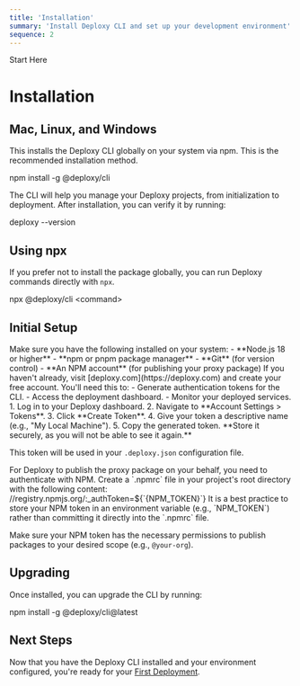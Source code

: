 ```yaml
---
title: 'Installation'
summary: 'Install Deploxy CLI and set up your development environment'
sequence: 2
---
```


<p className="text-primary font-semibold">Start Here</p>

# Installation

## Mac, Linux, and Windows

This installs the Deploxy CLI globally on your system via npm. This is the recommended installation method.

<CodeBlock language="bash">
npm install -g @deploxy/cli
</CodeBlock>

The CLI will help you manage your Deploxy projects, from initialization to deployment. After installation, you can verify it by running:

<CodeBlock language="bash">
deploxy --version
</CodeBlock>

## Using npx

If you prefer not to install the package globally, you can run Deploxy commands directly with `npx`.

<CodeBlock language="bash">
npx @deploxy/cli &lt;command&gt;
</CodeBlock>

## Initial Setup

<InstallStep step={1} title="Prerequisites">
  Make sure you have the following installed on your system:
  - **Node.js 18 or higher**
  - **npm or pnpm package manager**
  - **Git** (for version control)
  - **An NPM account** (for publishing your proxy package)
</InstallStep>

<InstallStep step={2} title="Create a Deploxy Account">
  If you haven't already, visit [deploxy.com](https://deploxy.com) and create your free account. You'll need this to:
  - Generate authentication tokens for the CLI.
  - Access the deployment dashboard.
  - Monitor your deployed services.
</InstallStep>

<InstallStep step={3} title="Generate an Authentication Token">
  1.  Log in to your Deploxy dashboard.
  2.  Navigate to **Account Settings > Tokens**.
  3.  Click **Create Token**.
  4.  Give your token a descriptive name (e.g., "My Local Machine").
  5.  Copy the generated token. **Store it securely, as you will not be able to see it again.**

  This token will be used in your `.deploxy.json` configuration file.
</InstallStep>

<InstallStep step={4} title="Set Up NPM Authentication" isLast={true}>
  For Deploxy to publish the proxy package on your behalf, you need to authenticate with NPM. Create a `.npmrc` file in your project's root directory with the following content:

  <CodeBlock language="bash">
  //registry.npmjs.org/:_authToken=${`{NPM_TOKEN}`}
  </CodeBlock>

  <Callout type="info" title="NPM Token Environment Variable">
    It is a best practice to store your NPM token in an environment variable (e.g., `NPM_TOKEN`) rather than committing it directly into the `.npmrc` file.
  </Callout>

  Make sure your NPM token has the necessary permissions to publish packages to your desired scope (e.g., `@your-org`).
</InstallStep>

## Upgrading

Once installed, you can upgrade the CLI by running:

<CodeBlock language="bash">
npm install -g @deploxy/cli@latest
</CodeBlock>

## Next Steps

Now that you have the Deploxy CLI installed and your environment configured, you're ready for your [First Deployment](./first-deployment).